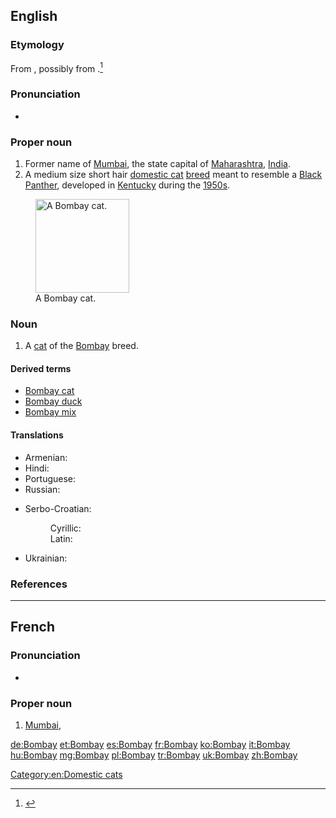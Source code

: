 {{also|bom bay}}
==English==

===Etymology===
From {{etyl|pt|en}} {{term|Bombaim|lang=pt}}, possibly from {{etyl|mr|en}} {{term|Mumbadevi||goddess Mumba}}.<ref>{{R:Online_Etymology_Dictionary}}</ref>

===Pronunciation===
* {{rhymes|eɪ}}

===Proper noun===
{{en-proper noun}}

# Former name of [[Mumbai]], the state capital of [[Maharashtra]], [[India]].
# A medium size short hair [[domestic cat]] [[breed]] meant to resemble a [[panther|Black Panther]], developed in [[Kentucky]] during the [[1950s]].

[[File:Bombay Cat - Head.jpg|thumb|right|150px|A Bombay cat.]]

===Noun===
{{en-noun}}

# A [[cat]] of the [[Bombay]] breed.
{{wikipedia|Bombay (cat)}}
{{commonscat|Bombay Cat}}

====Derived terms====
* [[Bombay cat]]
* [[Bombay duck]]
* [[Bombay mix]]

====Translations====
{{trans-top|former name of Mumbai}}
* Armenian: {{t-|hy|Բոմբեյ|tr=Bombey}}
* Hindi: {{t+|hi|बम्बई|m|tr=bambaii|sc=Deva}}
* Portuguese: {{t-|pt|Bombaim}}
* Russian: {{t+|ru|Бомбей|m|tr=Bombéj}}
{{trans-mid}}
* Serbo-Croatian:
*: Cyrillic: {{t-|sh|Бомбај|m}}
*: Latin: {{t-|sh|Bombaj|m}}
* Ukrainian: {{t-|uk|Бомбей|xs=Ukrainian}}
{{trans-bottom}}

{{trans-see|Mumbai}}

===References===
<references/>

[[Category:en:Domestic cats]]

----

==French==
{{wikipedia|lang=fr}}

===Pronunciation===
* {{IPA|/bɔ̃.bɛ/|lang=fr}}

===Proper noun===
{{fr-proper noun}}

# [[Mumbai]], {{l|en|Bombay}}

[[de:Bombay]]
[[et:Bombay]]
[[es:Bombay]]
[[fr:Bombay]]
[[ko:Bombay]]
[[it:Bombay]]
[[hu:Bombay]]
[[mg:Bombay]]
[[pl:Bombay]]
[[tr:Bombay]]
[[uk:Bombay]]
[[zh:Bombay]]